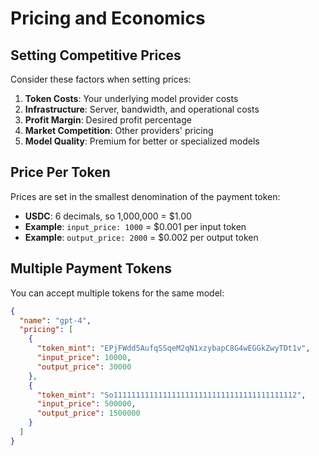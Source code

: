 # Pricing and Economics

## Setting Competitive Prices

Consider these factors when setting prices:

1. **Token Costs**: Your underlying model provider costs
2. **Infrastructure**: Server, bandwidth, and operational costs
3. **Profit Margin**: Desired profit percentage
4. **Market Competition**: Other providers' pricing
5. **Model Quality**: Premium for better or specialized models

## Price Per Token

Prices are set in the smallest denomination of the payment token:

- **USDC**: 6 decimals, so 1,000,000 = $1.00
- **Example**: `input_price: 1000` = $0.001 per input token
- **Example**: `output_price: 2000` = $0.002 per output token

## Multiple Payment Tokens

You can accept multiple tokens for the same model:

```json
{
  "name": "gpt-4",
  "pricing": [
    {
      "token_mint": "EPjFWdd5AufqSSqeM2qN1xzybapC8G4wEGGkZwyTDt1v",
      "input_price": 10000,
      "output_price": 30000
    },
    {
      "token_mint": "So11111111111111111111111111111111111111112",
      "input_price": 500000,
      "output_price": 1500000
    }
  ]
}
```
